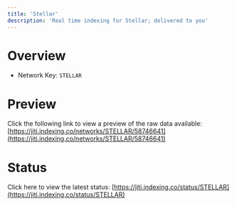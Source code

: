 ```yaml
---
title: 'Stellar'
description: 'Real time indexing for Stellar; delivered to you'
---
```


# Overview
- Network Key: `STELLAR`

# Preview
Click the following link to view a preview of the raw data available: [https://jiti.indexing.co/networks/STELLAR/58746641](https://jiti.indexing.co/networks/STELLAR/58746641)

# Status
Click here to view the latest status: [https://jiti.indexing.co/status/STELLAR](https://jiti.indexing.co/status/STELLAR)

